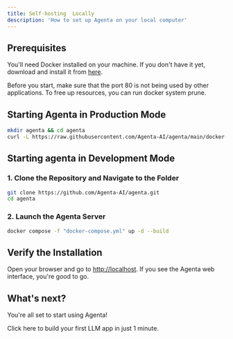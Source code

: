 ```yaml
---
title: Self-hosting  Locally
description: 'How to set up Agenta on your local computer'
---
```


## Prerequisites

You'll need Docker installed on your machine. If you don't have it yet, download and install it from [here](https://docs.docker.com/get-docker/).

<Warning> Before you start, make sure that the port 80 is not being used by other applications. To free up resources, you can run docker system prune. </Warning>

## Starting Agenta in Production Mode 

```bash
mkdir agenta && cd agenta
curl -L https://raw.githubusercontent.com/Agenta-AI/agenta/main/docker-compose.gh.yml -o docker-compose.yml && docker-compose -f docker-compose.yml up -d
````


## Starting agenta in Development Mode

### 1. Clone the Repository and Navigate to the Folder

```bash
git clone https://github.com/Agenta-AI/agenta.git
cd agenta
```

### 2. Launch the Agenta Server

```bash
docker compose -f "docker-compose.yml" up -d --build
```


## Verify the Installation

Open your browser and go to [http://localhost](http://localhost). If you see the Agenta web interface, you're good to go.

## What's next?
You're all set to start using Agenta!

<Card title="Well Done!" icon="check" iconType="duotone" color="#29B772" href="/usage/first-steps">
Click here to build your first LLM app in just 1 minute.
</Card>
